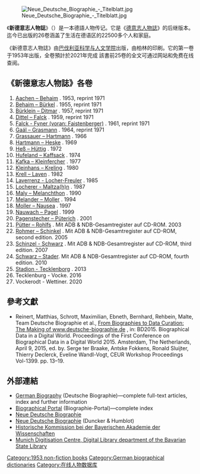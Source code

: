 [[File:Neue_Deutsche_Biographie_-_Titelblatt.jpg|thumb]]

《'''新德意志人物誌'''》（{{lang-de|Neue Deutsche Biographie}}）是一本德語人物传记。它是《[[德意志人物誌|德意志人物誌]]》的后继版本。迄今已出版的26卷涵盖了生活在德语区的22500多个人和家庭。

《新德意志人物誌》由[[巴伐利亚科学与人文学院|巴伐利亚科学与人文学院]]出版，由柏林的{{link-de|Duncker & Humblot}}印刷。它的第一卷于1953年出版，全卷預計於2021年完成 該書前25卷的全文可通过{{link-en|德国传记|Deutsche Biographie}}网站和{{link-en|传记门户|Biographical Portal}}免费在线查阅。

==《新德意志人物誌》各卷==
{{div col |colwidth=20em}}
#[http://daten.digitale-sammlungen.de/0001/bsb00016233/images/index.html Aachen – Behaim] {{Wayback|url=http://daten.digitale-sammlungen.de/0001/bsb00016233/images/index.html |date=20210308074924 }}. 1953, reprint 1971
#[http://daten.digitale-sammlungen.de/0001/bsb00016318/images/index.html Behaim – Bürkel] {{Wayback|url=http://daten.digitale-sammlungen.de/0001/bsb00016318/images/index.html |date=20210128102639 }}. 1955, reprint 1971
#[http://daten.digitale-sammlungen.de/0001/bsb00016319/images/index.html Bürklein – Ditmar] {{Wayback|url=http://daten.digitale-sammlungen.de/0001/bsb00016319/images/index.html |date=20210308070116 }}. 1957, reprint 1971
#[http://daten.digitale-sammlungen.de/0001/bsb00016320/images/index.html Dittel – Falck] {{Wayback|url=http://daten.digitale-sammlungen.de/0001/bsb00016320/images/index.html |date=20210126210424 }}. 1959, reprint 1971
#[http://daten.digitale-sammlungen.de/0001/bsb00016321/images/index.html Falck - Fyner (voran: Faistenberger)] {{Wayback|url=http://daten.digitale-sammlungen.de/0001/bsb00016321/images/index.html |date=20210225175005 }}. 1961, reprint 1971
#[http://daten.digitale-sammlungen.de/0001/bsb00016322/images/index.html Gaál – Grasmann] {{Wayback|url=http://daten.digitale-sammlungen.de/0001/bsb00016322/images/index.html |date=20210225045832 }}. 1964, reprint 1971
#[http://daten.digitale-sammlungen.de/0001/bsb00016325/images/index.html Grassauer – Hartmann] {{Wayback|url=http://daten.digitale-sammlungen.de/0001/bsb00016325/images/index.html |date=20210307233528 }}. 1966
#[http://daten.digitale-sammlungen.de/0001/bsb00016409/images/index.html Hartmann – Heske] {{Wayback|url=http://daten.digitale-sammlungen.de/0001/bsb00016409/images/index.html |date=20210308000722 }}. 1969
#[http://daten.digitale-sammlungen.de/0001/bsb00016326/images/index.html Heß – Hüttig] {{Wayback|url=http://daten.digitale-sammlungen.de/0001/bsb00016326/images/index.html |date=20210126065932 }}. 1972
#[http://daten.digitale-sammlungen.de/0001/bsb00016327/images/index.html Hufeland – Kaffsack] {{Wayback|url=http://daten.digitale-sammlungen.de/0001/bsb00016327/images/index.html |date=20210227081113 }}. 1974
#[http://daten.digitale-sammlungen.de/0001/bsb00016328/images/index.html Kafka – Kleinfercher] {{Wayback|url=http://daten.digitale-sammlungen.de/0001/bsb00016328/images/index.html |date=20210301110926 }}. 1977
#[http://daten.digitale-sammlungen.de/0001/bsb00016329/images/index.html Kleinhans – Kreling] {{Wayback|url=http://daten.digitale-sammlungen.de/0001/bsb00016329/images/index.html |date=20210211214106 }}. 1980
#[http://daten.digitale-sammlungen.de/0001/bsb00016330/images/index.html Krell – Laven] {{Wayback|url=http://daten.digitale-sammlungen.de/0001/bsb00016330/images/index.html |date=20200930072508 }}. 1982
#[http://daten.digitale-sammlungen.de/0001/bsb00016332/images/index.html Laverrenz - Locher-Freuler] {{Wayback|url=http://daten.digitale-sammlungen.de/0001/bsb00016332/images/index.html |date=20210126185833 }}. 1985
#[http://daten.digitale-sammlungen.de/0001/bsb00016333/images/index.html Locherer - Maltza(h)n] {{Wayback|url=http://daten.digitale-sammlungen.de/0001/bsb00016333/images/index.html |date=20210226000119 }}. 1987 {{ISBN|3-428-00196-6}}
#[http://daten.digitale-sammlungen.de/0001/bsb00016334/images/index.html Maly – Melanchthon] {{Wayback|url=http://daten.digitale-sammlungen.de/0001/bsb00016334/images/index.html |date=20210301181843 }}. 1990 {{ISBN|3-428-00197-4}}
#[http://daten.digitale-sammlungen.de/0001/bsb00016335/images/index.html Melander – Moller] {{Wayback|url=http://daten.digitale-sammlungen.de/0001/bsb00016335/images/index.html |date=20210126105653 }}. 1994 {{ISBN|3-428-00198-2}}
#[http://daten.digitale-sammlungen.de/0001/bsb00016336/images/index.html Moller – Nausea] {{Wayback|url=http://daten.digitale-sammlungen.de/0001/bsb00016336/images/index.html |date=20210224184219 }}. 1997 {{ISBN|3-428-00199-0}}
#[http://daten.digitale-sammlungen.de/0001/bsb00016337/images/index.html Nauwach – Pagel] {{Wayback|url=http://daten.digitale-sammlungen.de/0001/bsb00016337/images/index.html |date=20210305121216 }}. 1999 {{ISBN|3-428-00200-8}}
#[http://daten.digitale-sammlungen.de/0001/bsb00016338/images Pagenstecher – Püterich] {{Wayback|url=http://daten.digitale-sammlungen.de/0001/bsb00016338/images |date=20190922005938 }}. 2001 {{ISBN|3-428-00201-6}}
#[http://daten.digitale-sammlungen.de/0001/bsb00016339/images/ Pütter – Rohlfs] {{Wayback|url=http://daten.digitale-sammlungen.de/0001/bsb00016339/images/ |date=20200929210222 }}. Mit ADB & NDB-Gesamtregister auf CD-ROM. 2003 {{ISBN|3-428-11202-4}}
#[http://daten.digitale-sammlungen.de/0001/bsb00016410/images/ Rohmer – Schinkel] {{Wayback|url=http://daten.digitale-sammlungen.de/0001/bsb00016410/images/ |date=20200926083122 }}. Mit ADB & NDB-Gesamtregister auf CD-ROM, second edition. 2005 {{ISBN|3-428-11203-2}}
#[http://daten.digitale-sammlungen.de/0001/bsb00019558/images/ Schinzel - Schwarz] {{Wayback|url=http://daten.digitale-sammlungen.de/0001/bsb00019558/images/ |date=20200930010436 }}. Mit ADB & NDB-Gesamtregister auf CD-ROM, third edition. 2007 {{ISBN|978-3-428-11204-3}}
#[http://daten.digitale-sammlungen.de/~db/0008/bsb00085893/image_1 Schwarz – Stader]. Mit ADB & NDB-Gesamtregister auf CD-ROM, fourth edition. 2010 {{ISBN|978-3-428-11205-0}}
#[http://daten.digitale-sammlungen.de/~db/0008/bsb00085894/images/index.html?id=00085894&groesser=&fip=eayaeneayawfsdrewqeayaqrsewq&no=&seite=2 Stadion - Tecklenborg] {{Wayback|url=http://daten.digitale-sammlungen.de/~db/0008/bsb00085894/images/index.html?id=00085894&groesser=&fip=eayaeneayawfsdrewqeayaqrsewq&no=&seite=2 |date=20181206102456 }}. 2013 {{ISBN|978-3-428-11206-7}}
#Tecklenburg - Vocke. 2016  {{ISBN|978-3-428-11207-4}}
#Vockerodt - Wettiner. 2020  {{ISBN|978-3-428-11208-1}}
{{div col end}}

==參考文獻==
* Reinert, Matthias, Schrott, Maximilian, Ebneth, Bernhard, Rehbein, Malte, Team Deutsche Biographie et al., [http://ceur-ws.org/Vol-1399/paper3.pdf From Biographies to Data Curation: The Making of www.deutsche-biographie.de] {{Wayback|url=http://ceur-ws.org/Vol-1399/paper3.pdf |date=20200217141318 }}, in: BD2015. Biographical Data in a Digital World. Proceedings of the First Conference on Biographical Data in a Digital World 2015. Amsterdam, The Netherlands, April 9, 2015, ed. by. Serge ter Braake, Antske Fokkens, Ronald Sluijter, Thierry Declerck, Eveline Wandl-Vogt, CEUR Workshop Proceedings Vol-1399. pp. 13–19. 

==外部連結==
* [https://www.deutsche-biographie.de/?language=en German Biography] {{Wayback|url=https://www.deutsche-biographie.de/?language=en |date=20201020082345 }} (Deutsche Biographie)—complete full-text articles, index and further information
* [http://www.biographie-portal.eu/en/search Biographical Portal] {{Wayback|url=http://www.biographie-portal.eu/en/search |date=20201229174143 }} (Biographie-Portal)—complete index
* [http://www.ndb.badw.de/index_e.htm Neue Deutsche Biographie] {{Wayback|url=http://www.ndb.badw.de/index_e.htm |date=20190922005854 }}
* [https://www.duncker-humblot.de/reihe/neue-deutsche-biographie-lw-ndb-lw-90/ Neue Deutsche Biographie] {{Wayback|url=https://www.duncker-humblot.de/reihe/neue-deutsche-biographie-lw-ndb-lw-90/ |date=20210119045329 }} (Duncker & Humblot)
* [http://www.ndb.badw.de/historical-commission.htm Historische Kommission bei der Bayerischen Akademie der Wissenschaften] {{Wayback|url=http://www.ndb.badw.de/historical-commission.htm |date=20180624134737 }}
* [http://www.digitale-sammlungen.de/index.html?c=startseite&l=en Munich Digitisation Centre, Digital Library department of the Bavarian State Library] {{Wayback|url=http://www.digitale-sammlungen.de/index.html?c=startseite&l=en |date=20210119054722 }}

{{Authority control}}

[[Category:1953_non-fiction_books|Category:1953 non-fiction books]]
[[Category:German_biographical_dictionaries|Category:German biographical dictionaries]]
[[Category:在线人物数据库|Category:在线人物数据库]]